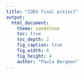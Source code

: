 ```yaml
---
title: "IODS final project"
output:
  html_document:
    theme: sandstone
    toc: true
    toc_depth: 2
    fig_caption: true
    fig_width: 6
    fig_height: 4
    author: "Paula Bergman"
---
```


